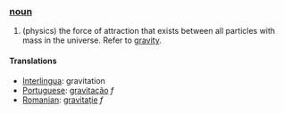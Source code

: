 === [[noun]] ===

# (physics) the force of attraction that exists between all particles with mass in the universe. Refer to [[gravity]].

==== Translations ====
*[[Interlingua]]: gravitation
*[[Portuguese]]: [[gravitação]] ''f''
*[[Romanian]]: [[gravitaţie]] ''f''